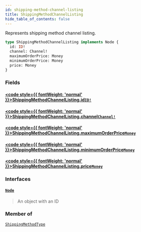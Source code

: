 ```yaml
---
id: shipping-method-channel-listing
title: ShippingMethodChannelListing
hide_table_of_contents: false
---
```








Represents shipping method channel listing.

```graphql
type ShippingMethodChannelListing implements Node {
  id: ID!
  channel: Channel!
  maximumOrderPrice: Money
  minimumOrderPrice: Money
  price: Money
}
```


### Fields

#### [<code style={{ fontWeight: 'normal' }}>ShippingMethodChannelListing.<b>id</b></code>](#)<Bullet />[`ID!`](../../../developer/api-reference/scalars/id) <Badge class="secondary" text="non-null"/> <Badge class="secondary" text="scalar"/>
> 
> 

#### [<code style={{ fontWeight: 'normal' }}>ShippingMethodChannelListing.<b>channel</b></code>](#)<Bullet />[`Channel!`](../../../developer/api-reference/objects/channel) <Badge class="secondary" text="non-null"/> <Badge class="secondary" text="object"/>
> 
> 

#### [<code style={{ fontWeight: 'normal' }}>ShippingMethodChannelListing.<b>maximumOrderPrice</b></code>](#)<Bullet />[`Money`](../../../developer/api-reference/objects/money) <Badge class="secondary" text="object"/>
> 
> 

#### [<code style={{ fontWeight: 'normal' }}>ShippingMethodChannelListing.<b>minimumOrderPrice</b></code>](#)<Bullet />[`Money`](../../../developer/api-reference/objects/money) <Badge class="secondary" text="object"/>
> 
> 

#### [<code style={{ fontWeight: 'normal' }}>ShippingMethodChannelListing.<b>price</b></code>](#)<Bullet />[`Money`](../../../developer/api-reference/objects/money) <Badge class="secondary" text="object"/>
> 
> 

### Interfaces

#### [`Node`](../../../developer/api-reference/interfaces/node) <Badge class="secondary" text="interface"/>
> An object with an ID
> 



### Member of

[`ShippingMethodType`](../../../developer/api-reference/objects/shipping-method-type)  <Badge class="secondary" text="object"/>



